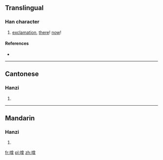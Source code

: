 ==Translingual==

===Han character===
{{Han char|rn=30|rad=口|as=10|sn=13|four=|canj=口人口手 (RORQ)|ids=⿰[[口]][[拿]]}}

# {{context|Cantonese}} [[exclamation]], [[there]]! [[now]]!

====References====
* {{Han ref|kx=0204.111|hdz=10669.051|uh=55F1|ud=22001}}

----

==Cantonese==

===Hanzi===
{{yue-hanzi|jyut=|y=na4}}

# {{defn|lang=yue|sort=口10}}

----

==Mandarin==

===Hanzi===
{{cmn-hanzi|pin=[[ná]] ([[na2]])|wg=na<sup>2</sup>}}

# {{defn|lang=cmn|sort=口10}}

[[fr:嗱]]
[[pl:嗱]]
[[zh:嗱]]